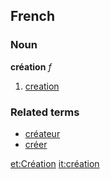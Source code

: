 ==French==
===Noun===
'''création''' ''f''

# [[creation]]

===Related terms===
*[[créateur]]
*[[créer]]

[[et:Création]]
[[it:création]]